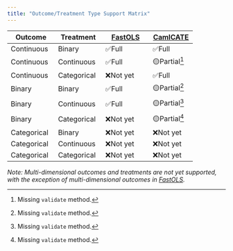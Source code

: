 ```yaml
---
title: "Outcome/Treatment Type Support Matrix"
---
```


| Outcome     | Treatment   | [FastOLS](FastOLS.qmd) | [CamlCATE](CamlCATE.qmd)    |
| ----------- | ----------- | ----------- | ---------- |
| Continuous  | Binary      | ✅Full      | ✅Full     |
| Continuous  | Continuous  | ✅Full      | 🟡Partial[^validate]   |
| Continuous  | Categorical | ❌Not yet   | ✅Full     |
| Binary      | Binary      | ✅Full      | 🟡Partial[^validate]  |
| Binary      | Continuous  | ✅Full      | 🟡Partial[^validate]   |
| Binary      | Categorical | ❌Not yet   | 🟡Partial[^validate]   |
| Categorical | Binary      | ❌Not yet   | ❌Not yet  |
| Categorical | Continuous  | ❌Not yet   | ❌Not yet  |
| Categorical | Categorical | ❌Not yet   | ❌Not yet   |

*Note: Multi-dimensional outcomes and treatments are not yet supported, with the
exception of multi-dimensional outcomes in [FastOLS](FastOLS.qmd).*

[^validate]: Missing `validate` method.
